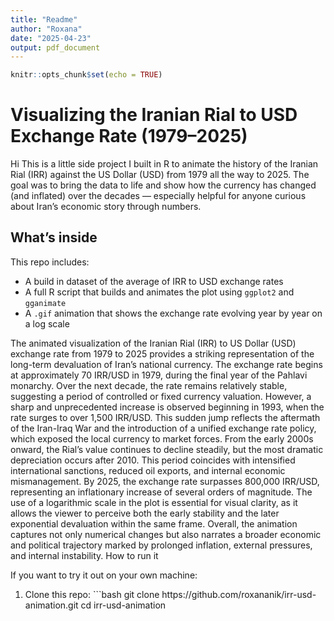 ```yaml
---
title: "Readme"
author: "Roxana"
date: "2025-04-23"
output: pdf_document
---
```


```r
knitr::opts_chunk$set(echo = TRUE)
```


#  Visualizing the Iranian Rial to USD Exchange Rate (1979–2025)

Hi 
This is a little side project I built in R to animate the history of the Iranian Rial (IRR) against the US Dollar (USD) from 1979 all the way to 2025. The goal was to bring the data to life and show how the currency has changed (and inflated) over the decades — especially helpful for anyone curious about Iran's economic story through numbers.

##  What’s inside

This repo includes:

- A build in dataset of the average of IRR to USD exchange rates
- A full R script that builds and animates the plot using `ggplot2` and `gganimate`
- A `.gif` animation that shows the exchange rate evolving year by year on a log scale

The animated visualization of the Iranian Rial (IRR) to US Dollar (USD) exchange rate from 1979 to 2025 provides a striking representation of the long-term devaluation of Iran’s national currency. The exchange rate begins at approximately 70 IRR/USD in 1979, during the final year of the Pahlavi monarchy. Over the next decade, the rate remains relatively stable, suggesting a period of controlled or fixed currency valuation. However, a sharp and unprecedented increase is observed beginning in 1993, when the rate surges to over 1,500 IRR/USD. This sudden jump reflects the aftermath of the Iran-Iraq War and the introduction of a unified exchange rate policy, which exposed the local currency to market forces. From the early 2000s onward, the Rial’s value continues to decline steadily, but the most dramatic depreciation occurs after 2010. This period coincides with intensified international sanctions, reduced oil exports, and internal economic mismanagement. By 2025, the exchange rate surpasses 800,000 IRR/USD, representing an inflationary increase of several orders of magnitude. The use of a logarithmic scale in the plot is essential for visual clarity, as it allows the viewer to perceive both the early stability and the later exponential devaluation within the same frame. Overall, the animation captures not only numerical changes but also narrates a broader economic and political trajectory marked by prolonged inflation, external pressures, and internal instability.
 How to run it

If you want to try it out on your own machine:

1. Clone this repo:
   ```bash
   git clone https://github.com/roxananik/irr-usd-animation.git
   cd irr-usd-animation
